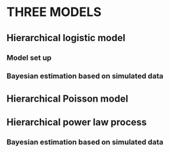 # THREE MODELS

## Hierarchical logistic model

### Model set up


### Bayesian estimation based on simulated data


## Hierarchical Poisson model




## Hierarchical power law process






### Bayesian estimation based on simulated data
